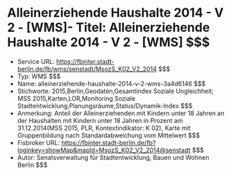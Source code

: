 # Alleinerziehende Haushalte 2014 - V 2 - [WMS]- Titel: Alleinerziehende Haushalte 2014 - V 2 - [WMS] $$$
- Service URL: https://fbinter.stadt-berlin.de/fb/wms/senstadt/MsozS_K02_V2_2014 $$$
- Typ: WMS $$$
- Name: alleinerziehende-haushalte-2014-v-2-wms-3a4d6146 $$$
- Stichworte: 2015,Berlin,Geodaten,Gesamtindex Soziale Ungleichheit; MSS 2015,Karten,LOR,Monitoring Soziale Stadtentwicklung,Planungsräume,Status/Dynamik-Index $$$
- Anmerkung: Anteil der Alleinerziehenden mit Kindern unter 18 Jahren an der Haushalten mit Kindern unter 18 Jahren in Prozent am 31.12.2014(MSS 2015, PLR, Kontextindikator: K 02), Karte mit Gruppenbildung nach Standardabweichung vom Mittelwert $$$
- Fisbroker URL: https://fbinter.stadt-berlin.de/fb?loginkey=showMap&mapId=MsozS_K02_V2_2014@senstadt $$$
- Autor: Senatsverwaltung für Stadtentwicklung, Bauen und Wohnen Berlin $$$
